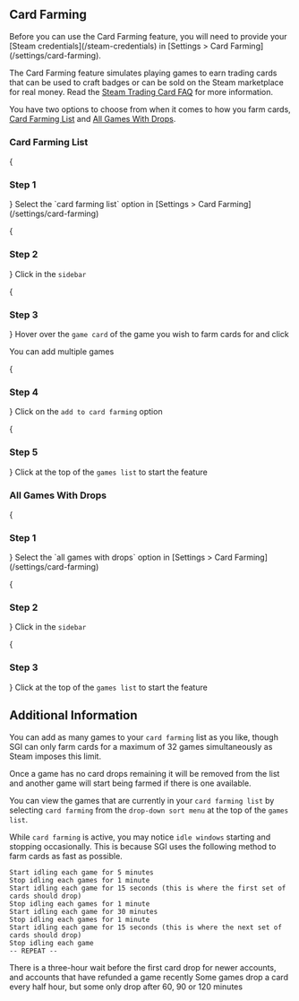 
## Card Farming

<Callout type="info">
    Before you can use the Card Farming feature, you will need to provide your [Steam credentials](/steam-credentials) in [Settings > Card Farming](/settings/card-farming).
</Callout>

The Card Farming feature simulates playing games to earn trading cards that can be used to craft badges or can be sold on the Steam marketplace for real money. Read the [Steam Trading Card FAQ](https://steamcommunity.com/tradingcards/faq) for more information.

You have two options to choose from when it comes to how you farm cards, [Card Farming List](/features/card-farming#card-farming-list) and [All Games With Drops](/features/card-farming#all-games-with-drops).

### Card Farming List
<Steps>
{<h3>Step 1</h3>}
Select the `card farming list` option in <Icon type='cog' /> [Settings > Card Farming](/settings/card-farming)

{<h3>Step 2</h3>}
Click <Icon type='game' /> in the `sidebar`

{<h3>Step 3</h3>}
Hover over the `game card` of the game you wish to farm cards for and click <Icon type='dots' />

<Callout type="info">
    You can add multiple games
</Callout>

{<h3>Step 4</h3>}
Click on the `add to card farming` option

{<h3>Step 5</h3>}
Click <MockButton type='card-farming' /> at the top of the `games list` to start the feature
</Steps>

### All Games With Drops
<Steps>
{<h3>Step 1</h3>}
Select the `all games with drops` option in <Icon type='cog' /> [Settings > Card Farming](/settings/card-farming)

{<h3>Step 2</h3>}
Click <Icon type='game' /> in the `sidebar`

{<h3>Step 3</h3>}
Click <MockButton type='card-farming' /> at the top of the `games list` to start the feature
</Steps>

## Additional Information

You can add as many games to your `card farming` list as you like, though SGI can only farm cards for a maximum of 32 games simultaneously as Steam imposes this limit. 

Once a game has no card drops remaining it will be removed from the list and another game will start being farmed if there is one available.

You can view the games that are currently in your `card farming list` by selecting `card farming` from the `drop-down sort menu` at the top of the `games list`.

While `card farming` is active, you may notice `idle windows` starting and stopping occasionally. This is because SGI uses the following method to farm cards as fast as possible.

```
Start idling each game for 5 minutes
Stop idling each games for 1 minute
Start idling each game for 15 seconds (this is where the first set of cards should drop)
Stop idling each games for 1 minute
Start idling each game for 30 minutes
Stop idling each games for 1 minute
Start idling each game for 15 seconds (this is where the next set of cards should drop)
Stop idling each game
-- REPEAT --
```
<Callout type="info">
    There is a three-hour wait before the first card drop for newer accounts, and accounts that have refunded a game recently
</Callout>

<Callout type="info">
    Some games drop a card every half hour, but some only drop after 60, 90 or 120 minutes
</Callout>